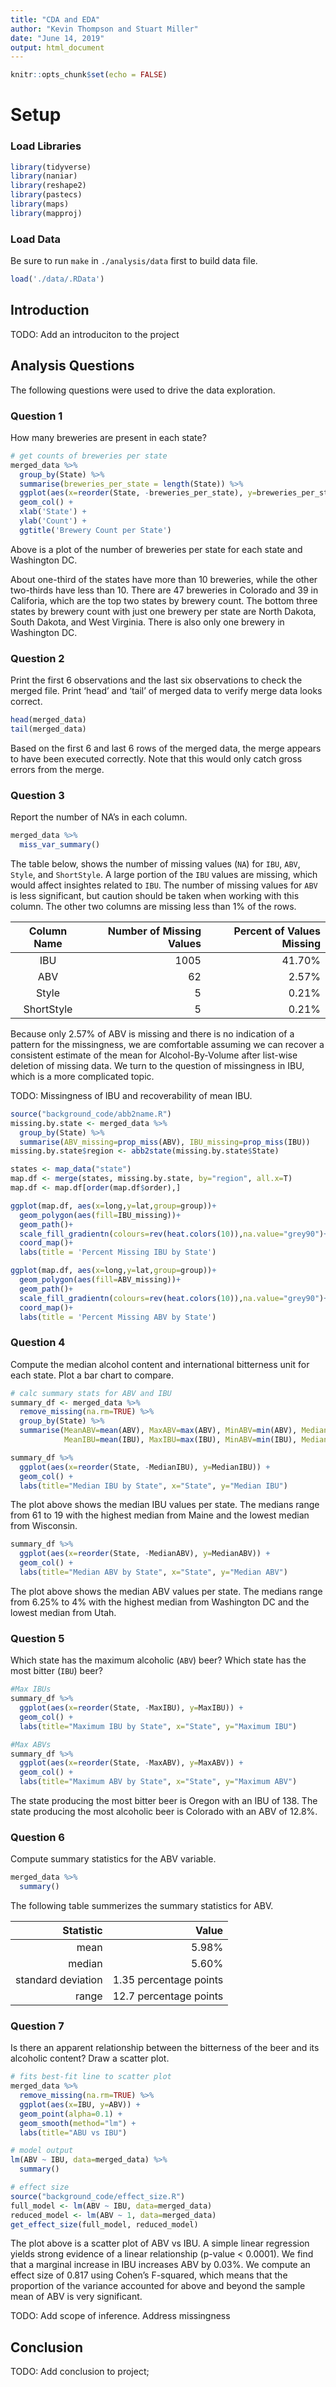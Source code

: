 ```yaml
---
title: "CDA and EDA"
author: "Kevin Thompson and Stuart Miller"
date: "June 14, 2019"
output: html_document
---
```


```r
knitr::opts_chunk$set(echo = FALSE)
```

# Setup

### Load Libraries

```r
library(tidyverse)
library(naniar)
library(reshape2)
library(pastecs)
library(maps)
library(mapproj)
```

### Load Data

Be sure to run `make` in `./analysis/data` first to build data file.

```r
load('./data/.RData')
```

## Introduction

TODO: Add an introduciton to the project

## Analysis Questions

The following questions were used to drive the data exploration.

### Question 1

How many breweries are present in each state?

```r
# get counts of breweries per state
merged_data %>% 
  group_by(State) %>% 
  summarise(breweries_per_state = length(State)) %>%
  ggplot(aes(x=reorder(State, -breweries_per_state), y=breweries_per_state)) +
  geom_col() +
  xlab('State') +
  ylab('Count') +
  ggtitle('Brewery Count per State')
```

Above is a plot of the number of breweries per state for each state and Washington DC.

About one-third of the states have more than 10 breweries, while the other two-thirds have less than 10. There are 47 breweries in Colorado and 39 in Califoria, which are the top two states by brewery count. The bottom three states by brewery count with just one brewery per state are North Dakota, South Dakota, and West Virginia. There is also only one brewery in Washington DC.

### Question 2

Print the first 6 observations and the last six observations to check the merged file. Print 'head' and 'tail' of merged data to verify merge data looks correct.

```r
head(merged_data)
tail(merged_data)
```

Based on the first 6 and last 6 rows of the merged data, the merge appears to have been executed correctly. Note that this would only catch gross errors from the merge.

### Question 3

Report the number of NA's in each column.

```r
merged_data %>%
  miss_var_summary()
```

The table below, shows the number of missing values (`NA`) for `IBU`, `ABV`, `Style`, and `ShortStyle`. A large portion of the `IBU` values are missing, which would affect insightes related to `IBU`. The number of missing values for `ABV` is less significant, but caution should be taken when working with this column. The other two columns are missing less than 1% of the rows.

| Column Name   | Number of Missing Values| Percent of Values Missing|
|:-------------:|------------------------:|-------------------------:|
| IBU           | 1005                    |41.70%                    |
| ABV           | 62                      |2.57%                     |
| Style         | 5                       |0.21%                     |
| ShortStyle    | 5                       |0.21%                     |

Because only 2.57% of ABV is missing and there is no indication of a pattern for the missingness, we are comfortable assuming we can recover a consistent estimate of the mean for Alcohol-By-Volume after list-wise deletion of missing data. We turn to the question of missingness in IBU, which is a more complicated topic. 

TODO: Missingness of IBU and recoverability of mean IBU. 

```r
source("background_code/abb2name.R")
missing.by.state <- merged_data %>% 
  group_by(State) %>% 
  summarise(ABV_missing=prop_miss(ABV), IBU_missing=prop_miss(IBU))
missing.by.state$region <- abb2state(missing.by.state$State)

states <- map_data("state")
map.df <- merge(states, missing.by.state, by="region", all.x=T)
map.df <- map.df[order(map.df$order),]

ggplot(map.df, aes(x=long,y=lat,group=group))+
  geom_polygon(aes(fill=IBU_missing))+
  geom_path()+ 
  scale_fill_gradientn(colours=rev(heat.colors(10)),na.value="grey90")+
  coord_map()+
  labs(title = 'Percent Missing IBU by State')

ggplot(map.df, aes(x=long,y=lat,group=group))+
  geom_polygon(aes(fill=ABV_missing))+
  geom_path()+ 
  scale_fill_gradientn(colours=rev(heat.colors(10)),na.value="grey90")+
  coord_map()+
  labs(title = 'Percent Missing ABV by State')
```


### Question 4

Compute the median alcohol content and international bitterness unit for each state. Plot a bar chart to compare.

```r
# calc summary stats for ABV and IBU
summary_df <- merged_data %>% 
  remove_missing(na.rm=TRUE) %>%
  group_by(State) %>% 
  summarise(MeanABV=mean(ABV), MaxABV=max(ABV), MinABV=min(ABV), MedianABV=median(ABV), StdABV=sd(ABV),
            MeanIBU=mean(IBU), MaxIBU=max(IBU), MinABV=min(IBU), MedianIBU=median(IBU), StdIBU=sd(IBU))
```


```r
summary_df %>%
  ggplot(aes(x=reorder(State, -MedianIBU), y=MedianIBU)) +
  geom_col() +
  labs(title="Median IBU by State", x="State", y="Median IBU")
```

The plot above shows the median IBU values per state. The medians range from 61 to 19 with the highest median from Maine and the lowest median from Wisconsin.

```r
summary_df %>%
  ggplot(aes(x=reorder(State, -MedianABV), y=MedianABV)) +
  geom_col() +
  labs(title="Median ABV by State", x="State", y="Median ABV")

```

The plot above shows the median ABV values per state. The medians range from 6.25% to 4% with the highest median from Washington DC and the lowest median from Utah.

### Question 5

Which state has the maximum alcoholic (`ABV`) beer? Which state has the most bitter (`IBU`) beer?

```r
#Max IBUs
summary_df %>%
  ggplot(aes(x=reorder(State, -MaxIBU), y=MaxIBU)) +
  geom_col() +
  labs(title="Maximum IBU by State", x="State", y="Maximum IBU")

#Max ABVs 
summary_df %>%
  ggplot(aes(x=reorder(State, -MaxABV), y=MaxABV)) +
  geom_col() +
  labs(title="Maximum ABV by State", x="State", y="Maximum ABV")
```

The state producing the most bitter beer is Oregon with an IBU of 138. The state producing the most alcoholic beer is Colorado with an ABV of 12.8%.

### Question 6

Compute summary statistics for the ABV variable.

```r
merged_data %>%
  summary()
```

The following table summerizes the summary statistics for ABV.

| Statistic           | Value |
|--------------------:|------------------------:|
| mean                | 5.98%                   |
| median              | 5.60%                   |
| standard deviation  | 1.35 percentage points  |
| range               | 12.7 percentage points  |

### Question 7

Is there an apparent relationship between the bitterness of the beer and its alcoholic content? Draw a scatter plot.

```r

# fits best-fit line to scatter plot
merged_data %>%
  remove_missing(na.rm=TRUE) %>%
  ggplot(aes(x=IBU, y=ABV)) +
  geom_point(alpha=0.1) +
  geom_smooth(method="lm") + 
  labs(title="ABU vs IBU")

# model output
lm(ABV ~ IBU, data=merged_data) %>%
  summary()

# effect size
source("background_code/effect_size.R")
full_model <- lm(ABV ~ IBU, data=merged_data)
reduced_model <- lm(ABV ~ 1, data=merged_data)
get_effect_size(full_model, reduced_model)
```

The plot above is a scatter plot of ABV vs IBU. A simple linear regression yields strong evidence of a linear relationship (p-value < 0.0001). We find that a marginal increase in IBU increases ABV by 0.03%. We compute an effect size of 0.817 using Cohen's F-squared, which means that the proportion of the variance accounted for above and beyond the sample mean of ABV is very significant. 

TODO: Add scope of inference. Address missingness 


## Conclusion

TODO: Add conclusion to project; 
